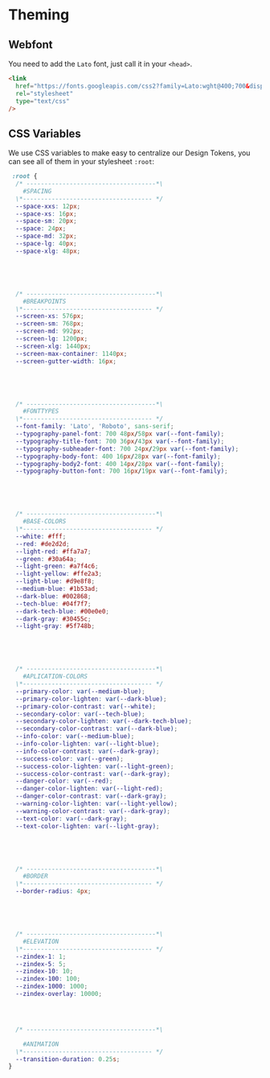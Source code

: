 
<Meta title="Getting Started|Usage/Theming" />

# Theming

## Webfont

You need to add the `Lato` font, just call it in your `<head>`.

```html
<link
  href="https://fonts.googleapis.com/css2?family=Lato:wght@400;700&display=swap"
  rel="stylesheet"
  type="text/css"
/>
```

## CSS Variables

We use CSS variables to make easy to centralize our Design Tokens, you can see all of them in your stylesheet `:root`:

```css
 :root {
  /* ------------------------------------*\
    #SPACING
  \*------------------------------------ */
  --space-xxs: 12px;
  --space-xs: 16px;
  --space-sm: 20px;
  --space: 24px;
  --space-md: 32px;
  --space-lg: 40px;
  --space-xlg: 48px;





  /* ------------------------------------*\
    #BREAKPOINTS
  \*------------------------------------ */
  --screen-xs: 576px;
  --screen-sm: 768px;
  --screen-md: 992px;
  --screen-lg: 1200px;
  --screen-xlg: 1440px;
  --screen-max-container: 1140px;
  --screen-gutter-width: 16px;





  /* ------------------------------------*\
    #FONTTYPES
  \*------------------------------------ */
  --font-family: 'Lato', 'Roboto', sans-serif;
  --typography-panel-font: 700 48px/58px var(--font-family);
  --typography-title-font: 700 36px/43px var(--font-family);
  --typography-subheader-font: 700 24px/29px var(--font-family);
  --typography-body-font: 400 16px/28px var(--font-family);
  --typography-body2-font: 400 14px/28px var(--font-family);
  --typography-button-font: 700 16px/19px var(--font-family);





  /* ------------------------------------*\
    #BASE-COLORS
  \*------------------------------------ */
  --white: #fff;
  --red: #de2d2d;
  --light-red: #ffa7a7;
  --green: #30a64a;
  --light-green: #a7f4c6;
  --light-yellow: #ffe2a3;
  --light-blue: #d9e8f8;
  --medium-blue: #1b53ad;
  --dark-blue: #002868;
  --tech-blue: #04f7f7;
  --dark-tech-blue: #00e0e0;
  --dark-gray: #30455c;
  --light-gray: #5f748b;





  /* ------------------------------------*\
    #APLICATION-COLORS
  \*------------------------------------ */
  --primary-color: var(--medium-blue);
  --primary-color-lighten: var(--dark-blue);
  --primary-color-contrast: var(--white);
  --secondary-color: var(--tech-blue);
  --secondary-color-lighten: var(--dark-tech-blue);
  --secondary-color-contrast: var(--dark-blue);
  --info-color: var(--medium-blue);
  --info-color-lighten: var(--light-blue);
  --info-color-contrast: var(--dark-gray);
  --success-color: var(--green);
  --success-color-lighten: var(--light-green);
  --success-color-contrast: var(--dark-gray);
  --danger-color: var(--red);
  --danger-color-lighten: var(--light-red);
  --danger-color-contrast: var(--dark-gray);
  --warning-color-lighten: var(--light-yellow);
  --warning-color-contrast: var(--dark-gray);
  --text-color: var(--dark-gray);
  --text-color-lighten: var(--light-gray);





  /* ------------------------------------*\
    #BORDER
  \*------------------------------------ */
  --border-radius: 4px;





  /* ------------------------------------*\
    #ELEVATION
  \*------------------------------------ */
  --zindex-1: 1;
  --zindex-5: 5;
  --zindex-10: 10;
  --zindex-100: 100;
  --zindex-1000: 1000;
  --zindex-overlay: 10000;




  /* ------------------------------------*\

    #ANIMATION
  \*------------------------------------ */
  --transition-duration: 0.25s;
}
```